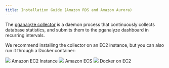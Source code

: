 ```yaml
---
title: Installation Guide (Amazon RDS and Amazon Aurora)
---
```




The [pganalyze collector](https://github.com/pganalyze/collector) is a daemon process that continuously collects database statistics, and submits them to the pganalyze dashboard in recurring intervals.

We recommend installing the collector on an EC2 instance, but you can also run it through a Docker container:

<div className="install-choice">
  <Link className="install-choice--step" to="04_install_collector_ec2">
    <img src={imgAwsEc2} />
    Amazon EC2 Instance
  </Link>
  <Link className="install-choice--step" to="04_install_collector_ecs">
    <img src={imgAwsEcs} />
    Amazon ECS
  </Link>
  <Link className="install-choice--step" to="04_install_collector_docker">
    <img src={imgDocker} />
    Docker on EC2
  </Link>
</div>
